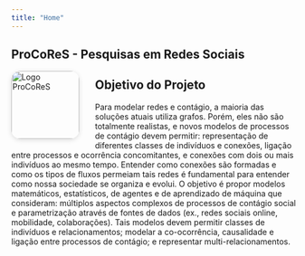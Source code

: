 ```yaml
---
title: "Home"
---
```


## ProCoReS - Pesquisas em Redes Sociais

<img src="imgs/logo/1.png" alt="Logo ProCoReS" style="width:120px; min-width:80px; max-width:160px; height:auto; border-radius:16px; box-shadow: 0 2px 8px #0002; float:left; margin-right:2em; margin-bottom:1em;">

## Objetivo do Projeto

Para modelar redes e contágio, a maioria das soluções atuais utiliza grafos. Porém, eles não são totalmente realistas, e novos modelos de processos de contágio devem permitir: representação de diferentes classes de indivíduos e conexões, ligação entre processos e ocorrência concomitantes, e conexões com dois ou mais indivíduos ao mesmo tempo. Entender como conexões são formadas e como os tipos de fluxos permeiam tais redes é fundamental para entender como nossa sociedade se organiza e evolui. O objetivo é propor modelos matemáticos, estatísticos, de agentes e de aprendizado de máquina que consideram: múltiplos aspectos complexos de processos de contágio social e parametrização através de fontes de dados (ex., redes sociais online, mobilidade, colaborações). Tais modelos devem permitir classes de indivíduos e relacionamentos; modelar a co-ocorrência, causalidade e ligação entre processos de contágio; e representar multi-relacionamentos.
